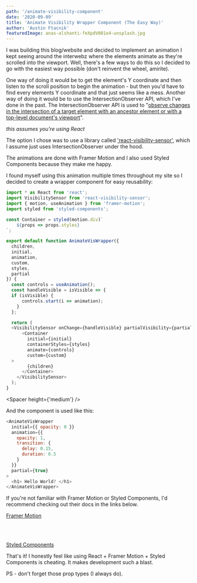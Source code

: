 ```yaml
---
path: '/animate-visibility-component'
date: '2020-09-09'
title: 'Animate Visibility Wrapper Component (The Easy Way)'
author: 'Austin Ftacnik'
featuredImage: anas-alshanti-feXpdV001o4-unsplash.jpg
---
```



I was building this blog/website and decided to implement an animation I kept seeing around the interwebz where the elements animate as they're scrolled into the viewport. Well, there's a few ways to do this so I decided to go with the easiest way possible (don't reinvent the wheel, amirite).

One way of doing it would be to get the element's Y coordinate and then listen to the scroll position to begin the animation - but then you'd have to find every elements Y coordinate and that just seems like a mess. Another way of doing it would be to use the IntersectionObserver API, which I've done in the past. The IntersectionObserver API is used to "<a href='https://developer.mozilla.org/en-US/docs/Web/API/Intersection_Observer_API' rel='noreferrer noopener'>observe changes in the intersection of a target element with an ancestor element or with a top-level document's viewport</a>".

*this assumes you're using React*

The option I chose was to use a library called <a href='https://github.com/joshwnj/react-visibility-sensor' rel='noreferrer noopener'>'react-visibility-sensor'</a>, which I assume just uses IntersectionObserver under the hood. 

The animations are done with Framer Motion and I also used Styled Components because they make me happy.

I found myself using this animation multiple times throughout my site so I decided to create a wrapper component for easy reusability:

```javascript 
import * as React from 'react';
import VisibilitySensor from 'react-visibility-sensor';
import { motion, useAnimation } from 'framer-motion';
import styled from 'styled-components';

const Container = styled(motion.div)`
	${props => props.styles}
`;

export default function AnimateVisWrapper({
  children,
  initial,
  animation,
  custom,
  styles,
  partial
}) {
  const controls = useAnimation();
  const handleVisible = isVisible => {
  if (isVisible) {
      controls.start(i => animation);
    }
  };

  return (
  <VisibilitySensor onChange={handleVisible} partialVisibility={partial}>
      <Container
        initial={initial}
		containerStyles={styles}
		animate={controls}
		custom={custom}
  >
		{children}
      </Container>
    </VisibilitySensor>
  );
}
```
<Spacer height={'medium'} />

And the component is used like this:

```javascript
<AnimateVisWrapper
  initial={{ opacity: 0 }}
  animation={{
    opacity: 1,
    transition: {
      delay: 0.15,
      duration: 0.5
    }
  }}
  partial={true}
>
  <h1> Hello World? </h1>
</AnimateVisWrapper>
```

If you're not familiar with Framer Motion or Styled Components, I'd recommend checking out their docs in the links below.

<a href='https://www.framer.com/api/motion/' rel='noreferrer noopener'>Framer Motion</a>

<br />
<br />

<a href='https://styled-components.com/docs' rel='noreferrer noopener'>Styled Components</a>

That's it! I honestly feel like using React + Framer Motion + Styled Components is cheating. It makes development such a blast.

PS - don't forget those prop types (I always do). 


